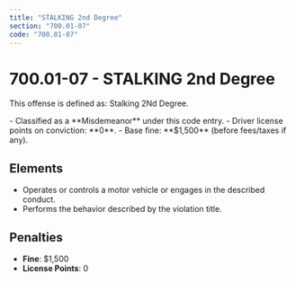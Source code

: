 ```yaml
---
title: "STALKING 2nd Degree"
section: "700.01-07"
code: "700.01-07"
---
```





# 700.01-07 - STALKING 2nd Degree

This offense is defined as: Stalking 2Nd Degree.

<Aside type="caution" title="Charge Type: Misdemeanor">
- Classified as a **Misdemeanor** under this code entry.
- Driver license points on conviction: **0**.
- Base fine: **$1,500** (before fees/taxes if any).
</Aside>

## Elements
- Operates or controls a motor vehicle or engages in the described conduct.
- Performs the behavior described by the violation title.

## Penalties
- **Fine**: $1,500
- **License Points**: 0
